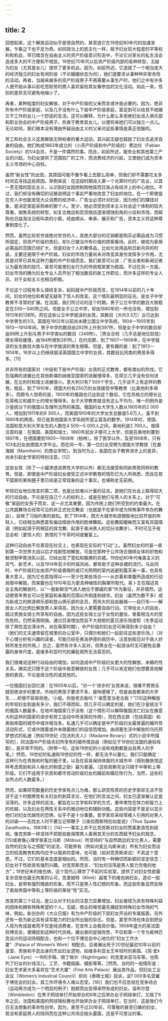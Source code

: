 ```yaml
---
---
---
```

title: 2
---




回想起来，这个解放运动似乎是很自然的，甚至连它在19世纪80年代的加速发展，乍看之下也不足为奇。如同政治上的民主化一样，赋予妇女较大程度的平等权利和机会，早已暗含在自由主义的资产阶级意识形态中，不论它对家长的私生活会造成多大的不方便和不相宜。19世纪70年代以后资产阶级内部的各种转型，无疑为妇女（尤其是女儿）提供了更多机会。因为，如前所述，它造就了一个相当庞大的经济独立的妇女有闲阶级（不论婚姻状态为何），她们遂要求从事种种非家务性的活动。再者，当越来越多的资产阶级男子不再需要从事生产时，他们之中有许多人便开始从事以前吃苦耐劳的商人喜欢留给其女眷参加的文化活动。如此一来，性别的差异无可避免地缩小了。

再者，某种程度的妇女解放，对于中产阶级的父亲而言或许是必要的。因为，绝非所有中产阶级家庭，以及几乎没有什么下层中产阶级家庭，富足到可以给其不结婚又不工作的女儿一个舒适的生活。这可以解释，为什么那么多拒绝妇女进入俱乐部和职业协会的中产阶级男子，热衷于教育其女儿，以便将来她们可以独立一点儿。无论如何，我们根本没有理由怀疑自由主义的父亲对这些事情是真正信服的。

劳工和社会主义这类解放无特权者的重大运动，其兴起无疑也鼓励了妇女去追求自身的自由。她们构成1883年成立的（小资产阶级和中产阶级的）费边社（Fabian Society）的1/4会员，不是一件偶然的事。而且，如前所述，服务业和其他第三产业的兴起，为妇女提供了范围较广的工作，而消费经济的兴起，又使她们成为资本主义市场的中心目标。

虽然“新女性”的出现，其原因可能不像乍看上去那么简单，但我们却不需要花太多时间去寻找这些原因。举例来说：在这段时期进入第一个光荣时代的广告业，以其一贯无情的现实主义，认识到妇女因控制购物篮而日渐占有经济上的中心地位。不过，我们却没有确切的证据说明这个事实严重地改变了妇女的地位。在一个即使是在穷人中也能发现大众消费的经济中，广告业必须针对妇女，因为他们的赚钱对象，是决定家庭采购单的那个人。至少，她必须受到资本主义社会这个体制的较大尊重。销售系统的转型，如复合商店和百货商店逐渐侵蚀街角的小店和市场，而邮购也日益淘汰沿街叫卖的小贩，经由顺从、奉承、展示和广告，资本主义将这种尊重制度化了。

然而，虽然比较贫穷或绝对贫穷的人，其绝大部分的花销都是购买必需品或为习惯所固定，但资产阶级的贵妇，却久已被当作有价值的顾客看待。此时，被视为家用必需品的范围已经扩大，但是妇女个人的奢侈品，比如化妆用品和日新月异的时装，主要还是限于中产阶级。妇女的市场力量尚未对改变其身份发挥多少作用，尤其是对早已具有这种力量的中产阶级而言。我们甚至可以说：广告业者和新闻记者认为最有效的技巧，甚至可能使妇女行为的传统框架更为稳固。不过在另一方面，妇女市场的确为妇女专业人员开创了相当数目的新工作职位，而许多这样的专业人员，对于女权主义也相当积极。

不论这个过程有多么错综复杂，起码就中产阶级而言，在1914年以前的几十年间，妇女的地位和希望无疑有了惊人的改变。这个情形最明显的征兆，是女子中学教育不寻常的扩展。在法国，我们所讨论的这个时期，男子公立中学的数目大致稳定在330—340所之间。但是女子公立中学，却由1880年的一所也没有，增加到1913年的138所。而在这些公立中学就读的女孩，其数目（大约3.3万）业已达到中学男生的1/3。英国在1902年以前尚未建立国立中学系统，1904—1905年到1913—1914年间，男子中学的数目由292所上升到397所，但是女子中学的数目却由99所上升到与男子中学类似的数目（349所）。［男女合校（几乎总是地位较低）增长得较缓慢，由184所增到281所。］在约克郡，到了1907—1908年，在中学就读的女生数目大致与在中学就读的男生相等。但是，更有趣的是：到了1913—1914年，16岁以上仍继续就读英国国立中学的女孩，其数目比同类的男孩多得多。[11]

并非所有的国家对（中层和下层中产阶级）女孩的正式教育，都有类似的热忱。它在瑞典的进展比在其他斯堪的纳维亚国家的进展慢得多，在荷兰几乎没有任何进展，在比利时和瑞士进展很小。意大利只有7 500个学生，几乎谈不上有这样的教育。相反，到了1910年，德国大约有250万的女孩接受中等教育（比奥地利多得多）。而颇令人惊奇的是，1900年的俄国也已达到这个数目。它在苏格兰的增长比在英格兰和威尔士的增长慢得多。女子大学教育就没有这么不均匀，唯一的例外是沙皇统治下的俄国以及理所当然的美国。俄国的女大学生人数从1905年的2 000人，增加到1911年的9 300人，而美国1910年的大学女生总数是5.6万人，虽不到1890年的两倍，但已是其他国家大学系统所望尘莫及的数字。1914年时，德国、法国和意大利大学女生的人数在4 500—5 000人之间，奥地利是2 700人。值得注意的是：在俄国、美国和瑞士，1860年起女子便可上大学，但是在奥地利要到1897年，在德国要到1900—1908年（柏林）。除了医学以外，及至1908年，只有103名妇女由德国大学毕业。而在同一年，第一位妇女受聘为德国大学教授［在曼海姆（Mannheim）的商业学院］。到当时为止，各国在女子教育进步上的差异，尚未引起史学家的特别注意。[12]

这些女孩（除了一小撮渗透进男性大学的以外）都无法接受和同龄男孩同样的教育。但是，即使是中产阶级妇女接受正式中学教育的情形已为人所熟悉，而且在若干国家的某些圈子里已经是正常现象的这个事实，也堪称史无前例。

年轻妇女地位改变的第二项，也是比较难以计量的征兆，是她们在社会上取得较大的行动自由，不论是在自己个人的权利上，或是在她们与男人的关系上。对于“可敬”家庭的女孩子而言，这一点尤其重要，因为传统上她们所受到的约束最大。在公共跳舞场合经常可见的非正式社交舞会（也就是不在家中或为特殊事件举办的舞会），反映了习俗约束的放松。到了1914年，西方大城市和游憩胜地比较开放的年轻人，已经相当熟悉富有煽动情欲作用的韵律舞蹈。这些舞蹈暧昧而又富有异国情调（例如起源于阿根廷的探戈舞、起源于美洲黑人的切分法舞步），不时可见于夜总会和（更惊人的）旅馆的下午茶时间或餐宴上。

这种行动自由不仅表现在社交上，也表现在实际的“行动”上。虽然妇女的时装一直到第一次世界大战以后才戏剧性地解放，可是在那种于公共场合捆绑女体的织物和鲸须制甲胄消失以前，已经出现了宽松和飘拂的衣裙。19世纪80年代唯美主义的风气、新艺术，以及1914年前夕的时装风尚，都有助于这种衣裙的流行。与此同时，中产阶级妇女由资产阶级昏暗的或灯光照明的室内逃避到露天来一事，也具有重大意义。因为它也意指得以——至少在某些场合——从衣着和束腹所造成的行动局限中解脱，而束腹也在1910年后为更具伸缩性的胸罩所取代。易卜生在描述其女主角的解放时，以“一股新鲜空气进入她位于挪威的家”作为象征，并非偶然。运动使青年男女可以在家庭和亲属的范围以外相逢和结伴。妇女（虽然为数不多）成为新成立的旅游俱乐部和登山俱乐部的会员，而伟大的自由器械——自行车——解放女人的比例比解放男人来得高，因为女人更需要自由行动。它带给女人的自由，超过贵族女骑士所享有的自由。因为这些女骑士出于女性的羞怯，冒着相当大的受伤危险，仍然采用侧骑。通过日渐增加而且不大规矩的夏日游乐场度假（冬季运动除了两性混合滑冰外，尚在萌芽时期），中产阶级的妇女还可再得到多少自由？（她们的丈夫通常留在城里的办公室中，只偶尔和她们一起前往这些游乐场。）（对于心理分析有兴趣的读者，可能已经在弗洛伊德的病历中，注意到假日对于病人好转所发生的作用。）总之，虽然有许多人反对，但男女在一起游泳时无可避免会暴露的身体尺度，是维多利亚时代的廉耻观所无法容忍的。

我们很难说这种行动自由的增加，如何造成中产阶级妇女更大的性解放。未婚的性关系，确实还只限于这个阶级中故意解放的女孩；几乎可以肯定她们也想要其他解放的表现，不论是政治性的或其他的。

一位俄国妇女回忆道：在1905年以后，“对一个‘进步的’女孩来说，很难不费唇舌就拒绝进步的要求。外地的男孩子要求不多，接吻便够了，但是由首都来的大学生……却很不容易拒绝。‘小姐，你是老古板吗？’谁愿意当老古板？”[13]这种解放的年轻妇女到底有多少，我们不得而知，但几乎可以确定的是，她们在沙皇统治下的俄国人数最多，在地中海国家几乎没有（这个情形可以解释俄国流亡妇女在像意大利这样的国家的进步和劳工运动中所发挥的作用），而在西北欧（包括英国）和奥匈帝国的城市中或许相当多。私通几乎可以确定是中产阶级妇女最普遍的婚外性活动形式，它或许随着或许未随着她们的自信而增加。由闭塞生活中解放的乌托邦梦想式的私通［例如19世纪《包法利夫人》（Madame Bovary）式的小说中所描写的］，同法国中产阶级夫妇所享有的婚外情自由（例如见于19世纪法国的通俗戏剧），是非常不同的。（附带一句，这些19世纪的小说和戏剧都是出自男人的手笔。）然而，19世纪的私通和19世纪的性一样，都无法予以量化。我们只能确定：这种行为在贵族和时髦的圈子里，以及在容易保持体面的大城市中（得到像旅馆这样考虑周到和非人格化的制度之助）最为普遍。（这些观察完全只限于中等和上等阶级。它们不适用于农民和都市劳动阶级妇女的婚前和婚后性行为，当然，这些妇女所占的人数最多。）

然而，如果研究数量的历史学家有点儿为难，那么研究性质的历史学家却无法不惊讶于这个时期男性有关妇女的刺耳言论，在他们的言谈之间，妇女已逐渐被认定是淫荡的。许多这样的说法，都旨在以文学和科学的方式，重申男性在体力和智力上的优越，以及妇女在两性关系中的被动地位和辅助功能。这些内容是不是足以显示他们对妇女优越性的恐惧，似乎不是十分重要。哲学家尼采经常被人引用的对男人的训谕——去找女人时不要忘记带鞭子［《查拉图斯特拉如是说》（Thus Spake Zarathustra，1883年）］[14]——事实上并不比克劳斯对妇女的赞美更具性别歧视。像克劳斯一样坚持不把那些能保障男人善用其天分的东西赋予妇女的观念，[15]或者像心理学家麦比乌斯（Möbius）所坚持的“与自然疏远的文化男人，需要自然的妇女与之搭配”的说法，可能带有（例如对麦比乌斯来说）所有为妇女而设立的较高教育机构均应予以毁弃的意味，也可能（如对克劳斯来说）不具这个意思。不过，它们的基本态度是相似的。然而，当时有一种确切而新颖的坚定信念：妇女对于性欲具有强烈兴趣。对克劳斯而言，“妇女的淫荡是男人智力充电的地方”；19世纪末的维也纳，这个现代心理学了不起的实验室，提供了对妇女性欲最复杂世故也最无拘束的认可。克里姆特（Klimt）画笔下的维也纳妇女，遑论一般妇女，是带有强烈情欲的形象，而不只是男人性幻想的形象。而这些形象显然反映了奥匈帝国中等和上等阶级的某些“性”实况。

改变的第三个征兆，是公众对于妇女的注意力显著增加，妇女被视为具有特殊利益的团体和拥有特殊希望的个人。无疑，商业的嗅觉最先捕捉到特殊妇女市场的气味，例如，新创办的《大众日报》有为中产阶级的下层妇女开设的专属版面，另外还有一些为新近具有读写能力的妇女所出版的杂志。但是，甚至市场也体会到把女人视为有成就者而不仅是纯消费者，在宣传上会极具价值。1908年盛大的英法国际博览会，便捕捉到这种时代风格。展出者的促销攻势，不仅和第一个专为奥林匹克设计的运动场相配合，也和一个位于博览会中心地位的“妇女工作大厦”（Palace of Women’s Work）相配合。后者展出死于20世纪最初10年以前的皇室、贵族和平民出身的杰出妇女遗物，如维多利亚女王年轻时的素描、《简·爱》（Jane Eyre）一书的手稿、南丁格尔（Nightingale）的克里米亚马车等，也陈列了妇女的针线活儿、工艺、书籍插画、摄影等等。［然而，当时的一般情形是：妇女艺术家大多喜欢在“艺术大厦”（Fine Arts Palace）展出其作品。但妇女工业会议（Women’s Industrial Council）却向《泰晤士报》投诉，说1 000多名受雇于博览会的妇女，其工作环境令人难以忍受。[16]］我们也不应忽视在竞争场合（运动再次成为一个明显的例子）脱颖而出变得卓然有成的妇女。温布尔登（Wimbledon）在男子网球单打开始举办的6年之后举办女子网球单打，又隔了6年之后，法国和美国的网球锦标赛也开始举办女子网球单打，在当时，这是我们今日无法想象的革命性创举。因为，甚至不过20年前，可尊敬的甚至已婚的妇女，若没有家庭男人的陪同而在这种公共场合抛头露面，还是不可思议的事。